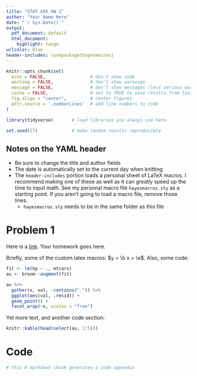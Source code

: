 ```yaml
---
title: "STAT XXX HW 1"
author: "Your Name Here"
date: "`r Sys.Date()`"
output:
  pdf_document: default
  html_document:
    highlight: tango
urlcolor: blue
header-includes: \usepackage{hayesmacros}
---
```


```r
knitr::opts_chunk$set(
  echo = FALSE,                 # don't show code
  warning = FALSE,              # don't show warnings
  message = FALSE,              # don't show messages (less serious warnings)
  cache = FALSE,                # set to TRUE to save results from last compilation
  fig.align = "center",         # center figures
  attr.source = '.numberLines'  # add line numbers to code
)

library(tidyverse)       # load libraries you always use here

set.seed(27)             # make random results reproducible
```

## Notes on the YAML header

- Be sure to change the title and author fields
- The date is automatically set to the current day when knitting
- The `header-includes` portion loads a personal sheet of LaTeX macros. I recommend making one of these as well as it can greatly speed up the time to input math. See my personal macro file `hayesmacros.sty` as a starting point. If you aren't going to load a \LaTeX macro file, remove those lines.
    - `hayesmacros.sty` needs to be in the same folder as this file

# Problem 1

Here is a [link](https://adv-r.hadley.nz/). Your homework goes here.

Briefly, some of the custom latex macros: $y = \b x + \e$. Also, some code:

```r
fit <- lm(hp ~ ., mtcars)
au <- broom::augment(fit)

au %>% 
  gather(x, val, -contains(".")) %>% 
  ggplot(aes(val, .resid)) + 
  geom_point() + 
  facet_wrap(~x, scales = "free")
```

Yet more text, and another code section:

```r
knitr::kable(head(select(au, 1:5)))
```

# Code

```r
# this R markdown chunk generates a code appendix
```
